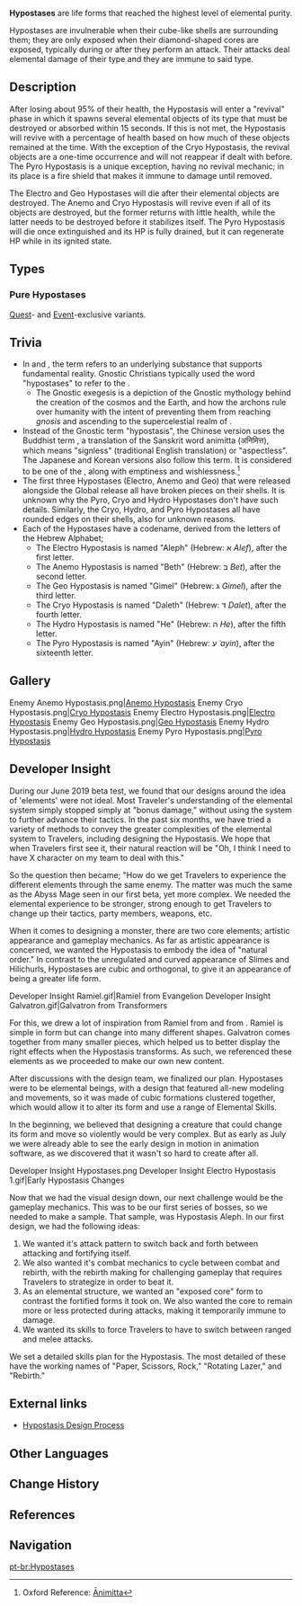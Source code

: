 {{Terminology Infobox
|image        = <gallery>
Enemy Anemo Hypostasis Icon.png|Anemo
Enemy Cryo Hypostasis Icon.png|Cryo
Enemy Electro Hypostasis Icon.png|Electro
Enemy Geo Hypostasis Icon.png|Geo
Enemy Hydro Hypostasis Icon.png|Hydro
Enemy Pyro Hypostasis Icon.png|Pyro
</gallery>
|type         = Enemy Groups
|type2        = Elemental Lifeforms
}}
{{Description|Elemental hypostases are life forms which have completely abandoned their former appearance and biological structure, making them able to reach the highest level of elemental purity. They are ultra-compact structures with a high mass, and are the highest forms of elemental structures, usually formed either at a location bursting with elemental energy or at a clogged ley line.}}
{{Description|Elemental hypostases have developed defensive mechanisms based on their elemental attributes. Concentrated elemental energy forms a solid shell around the core of the hypostasis, leaving only the core reactive to the elemental stimuli. Research into hypostases is mainly led by scholars of Sumeru Akademiya, but due to the level of danger that they pose, little of substance is known about hypostases beyond their scientific name and code name.}}
'''Hypostases''' are life forms that reached the highest level of elemental purity.

Hypostases are invulnerable when their cube-like shells are surrounding them; they are only exposed when their diamond-shaped cores are exposed, typically during or after they perform an attack. Their attacks deal elemental damage of their type and they are immune to said type.

==Description==
After losing about 95% of their health, the Hypostasis will enter a "revival" phase in which it spawns several elemental objects of its type that must be destroyed or absorbed within 15 seconds. If this is not met, the Hypostasis will revive with a percentage of health based on how much of these objects remained at the time. With the exception of the Cryo Hypostasis, the revival objects are a one-time occurrence and will not reappear if dealt with before. The Pyro Hypostasis is a unique exception, having no revival mechanic; in its place is a fire shield that makes it immune to damage until removed.

The Electro and Geo Hypostases will die after their elemental objects are destroyed. The Anemo and Cryo Hypostasis will revive even if all of its objects are destroyed, but the former returns with little health, while the latter needs to be destroyed before it stabilizes itself. The Pyro Hypostasis will die once extinguished and its HP is fully drained, but it can regenerate HP while in its ignited state.

==Types==
{{Enemies by Category List}}

===Pure Hypostases===
[[Quest]]- and [[Event]]-exclusive variants.
{{Enemies by Category List|Pure Hypostases}}

==Trivia==
*In {{w|Neoplatonism}} and {{w|Gnosticism}}, the term ''{{w|Hypostasis (philosophy)|hypostasis}}'' refers to an underlying substance that supports fundamental reality. Gnostic Christians typically used the word "hypostases" to refer to the {{w|Trinity|Holy Trinity}}.
**The Gnostic exegesis ''{{w|Hypostasis of the Archons}}'' is a depiction of the Gnostic mythology behind the creation of the cosmos and the Earth, and how the archons rule over humanity with the intent of preventing them from reaching ''gnosis'' and ascending to the supercelestial realm of {{w|Ogdoad (Gnosticism)|Ogdoad}}.
* Instead of the Gnostic term "hypostasis", the Chinese version uses the Buddhist term {{Lang|mini=1|zh=无相|zh_rm=Wúxiàng}}, a translation of the Sanskrit word animitta (अनिमित्त), which means "signless" (traditional English translation) or "aspectless". The Japanese and Korean versions also follow this term. It is considered to be one of the {{w|Shanmen|Three Gates of Liberation}}, along with emptiness and wishlessness.<ref>Oxford Reference: [https://www.oxfordreference.com/view/10.1093/oi/authority.20110803095414134 Ānimitta]</ref>
* The first three Hypostases (Electro, Anemo and Geo) that were released alongside the Global release all have broken pieces on their shells. It is unknown why the Pyro, Cryo and Hydro Hypostases don't have such details. Similarly, the Cryo, Hydro, and Pyro Hypostases all have rounded edges on their shells, also for unknown reasons.
*Each of the Hypostases have a codename, derived from the letters of the Hebrew Alphabet;
**The Electro Hypostasis is named "Aleph" (Hebrew: א ''Alef''), after the first letter.
**The Anemo Hypostasis is named "Beth" (Hebrew: בּ ''Bet''), after the second letter.
**The Geo Hypostasis is named "Gimel" (Hebrew: גּ ''Gimel''), after the third letter.
**The Cryo Hypostasis is named "Daleth" (Hebrew: דּ ''Dalet''), after the fourth letter.
**The Hydro Hypostasis is named "He" (Hebrew: ה ''He''), after the fifth letter.
**The Pyro Hypostasis is named "Ayin" (Hebrew: ע ''ʿayin''), after the sixteenth letter.

==Gallery==
<gallery hideaddbutton="true" captionalign="center">
Enemy Anemo Hypostasis.png|[[Anemo Hypostasis]]
Enemy Cryo Hypostasis.png|[[Cryo Hypostasis]]
Enemy Electro Hypostasis.png|[[Electro Hypostasis]]
Enemy Geo Hypostasis.png|[[Geo Hypostasis]]
Enemy Hydro Hypostasis.png|[[Hydro Hypostasis]]
Enemy Pyro Hypostasis.png|[[Pyro Hypostasis]]
</gallery>

==Developer Insight==
During our June 2019 beta test, we found that our designs around the idea of 'elements' were not ideal. Most Traveler's understanding of the elemental system simply stopped simply at "bonus damage," without using the system to further advance their tactics. In the past six months, we have tried a variety of methods to convey the greater complexities of the elemental system to Travelers, including designing the Hypostasis. We hope that when Travelers first see it, their natural reaction will be "Oh, I think I need to have X character on my team to deal with this."

So the question then became; "How do we get Travelers to experience the different elements through the same enemy. The matter was much the same as the Abyss Mage seen in our first beta, yet more complex. We needed the elemental experience to be stronger, strong enough to get Travelers to change up their tactics, party members, weapons, etc.

When it comes to designing a monster, there are two core elements; artistic appearance and gameplay mechanics. As far as artistic appearance is concerned, we wanted the Hypostasis to embody the idea of "natural order." In contrast to the unregulated and curved appearance of Slimes and Hilichurls, Hypostases are cubic and orthogonal, to give it an appearance of being a greater life form.
<gallery hideaddbutton="true" captionalign="center">
Developer Insight Ramiel.gif|Ramiel from Evangelion
Developer Insight Galvatron.gif|Galvatron from Transformers
</gallery>
For this, we drew a lot of inspiration from Ramiel from {{w|Neon Genesis Evangelion|Evangelion}} and {{w|Galvatron}} from {{w|Transformers}}. Ramiel is simple in form but can change into many different shapes. Galvatron comes together from many smaller pieces, which helped us to better display the right effects when the Hypostasis transforms. As such, we referenced these elements as we proceeded to make our own new content.

After discussions with the design team, we finalized our plan. Hypostases were to be elemental beings, with a design that featured all-new modeling and movements, so it was made of cubic formations clustered together, which would allow it to alter its form and use a range of Elemental Skills.

In the beginning, we believed that designing a creature that could change its form and move so violently would be very complex. But as early as July we were already able to see the early design in motion in animation software, as we discovered that it wasn't so hard to create after all.
<gallery hideaddbutton="true" captionalign="center">
Developer Insight Hypostases.png
Developer Insight Electro Hypostasis 1.gif|Early Hypostasis Changes
</gallery>
Now that we had the visual design down, our next challenge would be the gameplay mechanics. This was to be our first series of bosses, so we needed to make a sample. That sample, was Hypostasis Aleph. In our first design, we had the following ideas:
# We wanted it's attack pattern to switch back and forth between attacking and fortifying itself.
# We also wanted it's combat mechanics to cycle between combat and rebirth, with the rebirth making for challenging gameplay that requires Travelers to strategize in order to beat it.
# As an elemental structure, we wanted an "exposed core" form to contrast the fortified forms it took on. We also wanted the core to remain more or less protected during attacks, making it temporarily immune to damage.
# We wanted its skills to force Travelers to have to switch between ranged and melee attacks.

We set a detailed skills plan for the Hypostasis. The most detailed of these have the working names of "Paper, Scissors, Rock," "Rotating Lazer," and "Rebirth."

==External links==
* [https://genshin.hoyoverse.com/en/news/detail/2981 Hypostasis Design Process]

==Other Languages==
{{Other Languages
|en      = Hypostasis
|zhs     = 无相
|zhs_rm  = Wúxiàng<ref name="CNreading">{{Ref/VO|Sucrose|元素爆发|zh}} (Third Voice-Over)</ref>
|zht     = 無相
|zht_rm  = Wúxiàng<ref name="CNreading" />
|zh_tl   = Signless
|ja      = {{Rubi|無|む|相|そう}}
|ja_rm   = Musou<ref>{{Ref/VO|Sucrose|元素爆発|ja}} (Third Voice-Over)</ref>
|ja_tl   = Signless
|ko      = {{Rubi|무|無|상|相}}
|ko_rm   = Musang
|ko_tl   = Signless
|es      = Hipostasis
|es_tl   = Hypostasis
|fr      = Hypostase
|fr_tl   = Hypostasis
|ru      = Гипостазисы
|ru_tl   = Hypostases
|th      = Hypostasis
|vi      = Nguyên Bản
|vi_tl   = Prototype
|de      = Hypostase
|de_tl   = Hypostasis
|id      = Hypostasis
|pt      = Hypostasis
}}

==Change History==
{{Change History|1.0}}

==References==
{{Reflist}}

==Navigation==
{{Enemy Navbox|type=bosses}}

[[pt-br:Hypostases]]